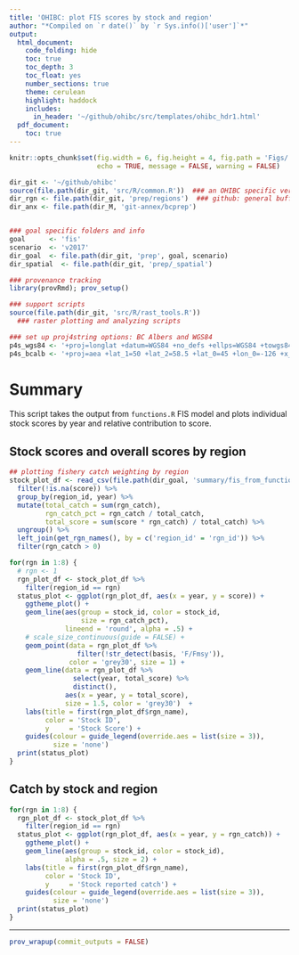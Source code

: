 ```yaml
---
title: 'OHIBC: plot FIS scores by stock and region'
author: "*Compiled on `r date()` by `r Sys.info()['user']`*"
output: 
  html_document:
    code_folding: hide
    toc: true
    toc_depth: 3
    toc_float: yes
    number_sections: true
    theme: cerulean
    highlight: haddock
    includes: 
      in_header: '~/github/ohibc/src/templates/ohibc_hdr1.html'
  pdf_document:
    toc: true
---
```


``` r

knitr::opts_chunk$set(fig.width = 6, fig.height = 4, fig.path = 'Figs/',
                      echo = TRUE, message = FALSE, warning = FALSE)

dir_git <- '~/github/ohibc'
source(file.path(dir_git, 'src/R/common.R'))  ### an OHIBC specific version of common.R
dir_rgn <- file.path(dir_git, 'prep/regions')  ### github: general buffer region shapefiles
dir_anx <- file.path(dir_M, 'git-annex/bcprep')


### goal specific folders and info
goal      <- 'fis'
scenario  <- 'v2017'
dir_goal  <- file.path(dir_git, 'prep', goal, scenario)
dir_spatial  <- file.path(dir_git, 'prep/_spatial')

### provenance tracking
library(provRmd); prov_setup()

### support scripts
source(file.path(dir_git, 'src/R/rast_tools.R')) 
  ### raster plotting and analyzing scripts

### set up proj4string options: BC Albers and WGS84
p4s_wgs84 <- '+proj=longlat +datum=WGS84 +no_defs +ellps=WGS84 +towgs84=0,0,0'
p4s_bcalb <- '+proj=aea +lat_1=50 +lat_2=58.5 +lat_0=45 +lon_0=-126 +x_0=1000000 +y_0=0 +datum=NAD83 +units=m +no_defs +ellps=GRS80 +towgs84=0,0,0'

```

# Summary

This script takes the output from `functions.R` FIS model and plots individual stock scores by year and relative contribution to score.

## Stock scores and overall scores by region

``` r

## plotting fishery catch weighting by region
stock_plot_df <- read_csv(file.path(dir_goal, 'summary/fis_from_functions.csv')) %>%
  filter(!is.na(score)) %>%
  group_by(region_id, year) %>%
  mutate(total_catch = sum(rgn_catch),
         rgn_catch_pct = rgn_catch / total_catch,
         total_score = sum(score * rgn_catch) / total_catch) %>%
  ungroup() %>%
  left_join(get_rgn_names(), by = c('region_id' = 'rgn_id')) %>%
  filter(rgn_catch > 0)

```

``` r

for(rgn in 1:8) {
  # rgn <- 1
  rgn_plot_df <- stock_plot_df %>%
    filter(region_id == rgn)
  status_plot <- ggplot(rgn_plot_df, aes(x = year, y = score)) +
    ggtheme_plot() +
    geom_line(aes(group = stock_id, color = stock_id,
                  size = rgn_catch_pct),
              lineend = 'round', alpha = .5) +
    # scale_size_continuous(guide = FALSE) +
    geom_point(data = rgn_plot_df %>%
                 filter(!str_detect(basis, 'F/Fmsy')),
               color = 'grey30', size = 1) +
    geom_line(data = rgn_plot_df %>%
                select(year, total_score) %>%
                distinct(),
              aes(x = year, y = total_score),
              size = 1.5, color = 'grey30')  +
    labs(title = first(rgn_plot_df$rgn_name),
         color = 'Stock ID',
         y     = 'Stock Score') +
    guides(colour = guide_legend(override.aes = list(size = 3)),
           size = 'none')
  print(status_plot)
}

```

## Catch by stock and region

``` r

for(rgn in 1:8) {
  rgn_plot_df <- stock_plot_df %>%
    filter(region_id == rgn) 
  status_plot <- ggplot(rgn_plot_df, aes(x = year, y = rgn_catch)) +
    ggtheme_plot() +
    geom_line(aes(group = stock_id, color = stock_id),
              alpha = .5, size = 2) +
    labs(title = first(rgn_plot_df$rgn_name),
         color = 'Stock ID',
         y     = 'Stock reported catch') +
    guides(colour = guide_legend(override.aes = list(size = 3)),
           size = 'none')
  print(status_plot)
}

```

-----

``` r
prov_wrapup(commit_outputs = FALSE)
```

